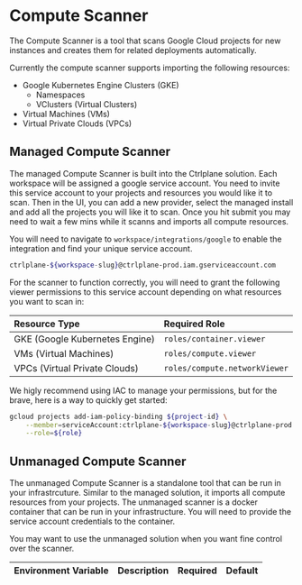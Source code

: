 # Compute Scanner

The Compute Scanner is a tool that scans Google Cloud projects for new instances
and creates them for related deployments automatically.

Currently the compute scanner supports importing the following resources:

- Google Kubernetes Engine Clusters (GKE)
  - Namespaces
  - VClusters (Virtual Clusters)
- Virtual Machines (VMs)
- Virtual Private Clouds (VPCs)

## Managed Compute Scanner

The managed Compute Scanner is built into the Ctrlplane solution. Each workspace
will be assigned a google service account. You need to invite this service
account to your projects and resources you would like it to scan. Then in the
UI, you can add a new provider, select the managed install and add all the
projects you will like it to scan. Once you hit submit you may need to wait a
few mins while it scanns and imports all compute resources.

You will need to navigate to `workspace/integrations/google` to enable the
integration and find your unique service account.

```bash
ctrlplane-${workspace-slug}@ctrlplane-prod.iam.gserviceaccount.com
```

For the scanner to function correctly, you will need to grant the following
viewer permissions to this service account depending on what resources you want
to scan in:

| Resource Type                  | Required Role                 |
| :----------------------------- | :---------------------------- |
| GKE (Google Kubernetes Engine) | `roles/container.viewer`      |
| VMs (Virtual Machines)         | `roles/compute.viewer`        |
| VPCs (Virtual Private Clouds)  | `roles/compute.networkViewer` |

We higly recommend using IAC to manage your permissions, but for the brave, here
is a way to quickly get started:

```bash
gcloud projects add-iam-policy-binding ${project-id} \
    --member=serviceAccount:ctrlplane-${workspace-slug}@ctrlplane-prod.iam.gserviceaccount.com \
    --role=${role}
```

## Unmanaged Compute Scanner

The unmanaged Compute Scanner is a standalone tool that can be run in your
infrastrcuture. Similar to the managed solution, it imports all compute
resources from your projects. The unmanaged scanner is a docker container that
can be run in your infrastructure. You will need to provide the service account
credentials to the container.

You may want to use the unmanaged solution when you want fine control over the
scanner.

| Environment Variable | Description | Required | Default |
| :------------------- | :---------- | -------- | ------- |

